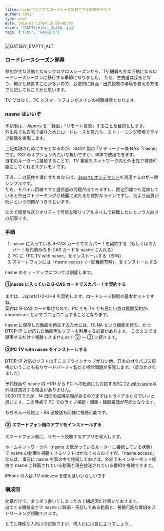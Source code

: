 ---
title: nasneでどこでもロードレース視聴できる環境を作ろう
author: admin
type: post
date: 2016-03-12T04:19:00+00:00
cover: "41kPTlyHj2L._SL250_.jpg"
tags: ["TIPS", "GADGETS"]
---

![GATSBY_EMPTY_ALT](./41kPTlyHj2L._SL250_.jpg)

### ロードレースシーズン開幕

参加が主な活動となるシクロクロスシーズンから、TV 観戦も主な活動になるロードレースシーズンに移行する季節になりました。
ただ、生放送は深夜となり、何かと見逃すことが多いので、合法的に録画・出先視聴の環境を整える方法でも記しておこうかと思います。

TV ではなく、PC とスマートフォンがメインの視聴機器となります。

### nasne はいいぞ

本記事は、Jsports を「録画」「リモート視聴」することを目的とします。  
外出先でも自宅で撮りためたロードレースを見たり、ストリーミング環境でライブ視聴を実現します。

上記実現のためにキモとなるのが、SONY 製の TV チューナー兼 NAS「nasne」です。PS3 のオプションみたいな扱いですが、単体で使用できます。  
自宅のルーターに接続することで、TV 番組をネットワーク内と外出先で視聴可能にしてくれるスグレモノです。

正直、この要件を満たすためならば、<a href="http://front.jsports-ondemand.com/" target="_blank">Jsports オンデマンド</a>を利用するのが一番シンプルです。  
ただ、モバイル回線ですと通信量の問題が出てきますし、固定回線でも混雑していると毎日ストリーミングが綺麗に流れるか微妙なラインですし、何より画質が低いという問題がつきまといます。

なので衛星放送クオリティで可能な限りリアルタイムで視聴したいという人向けの記事です。

### 手順

1. nasne に入っている B-CAS カードでスカパー！を契約する（もしくはスカパー！契約済みの B-CAS カードを nasne に入れる）
1. PC に「PC TV with nasne」をインストールする（有料）
1. スマートフォンには「nasne access（一部機能有料）」をインストールする

nasne のセットアップについては割愛します。

#### ①nasne に入っている B-CAS カードでスカパー！を契約する

まずは、Jsports1+2+3+4 を契約します、ロードレース観戦の基本セットですね。  
契約は B-CAS カード単位なので、PC でも TV でも見たい方は複数契約か、chromecast とかでゴニョゴニョすることとなります。

nasne に保存した動画を再生するためには、DLNA という機能を持ち、かつ DTCP-IP に対応した動画再生ソフトを利用する必要があります。
このままでは録画するだけで視聴できませんので ② ～ ③ に続きます。

#### ②PC TV with nasne をインストールする

DTCP-IP 対応のソフトはそこまでラインナップがない他、日本のガラパゴス規格ということも有りサードパーティ製だと相性問題が多発します。（昔泣かされました）

予約録画や nasne 内 HDD から PC への転送にも対応する<a href="http://www.sony.jp/playstation/store/products/nasne/pcnasne-dl/" target="_blank">PC TV with nasne</a>以外ほぼ選択する理由がありません。  
3000 円ですが、14 日間の試用期間があるのでまずはトライアルからでいいと思います。この時点で PC でのライブ視聴・録画・録画視聴が可能となります。

もちろん一般地上・BS 波放送も同様に視聴可能です。

#### ③ スマートフォン側のアプリをインストールする

<LinkBox url="https://play.google.com/store/apps/details?id=com.playstation.nasneaccess" />

スマートフォン側に、リモート視聴するアプリを導入します。

ホームネットワーク内（nasne の繋がっているルーターに接続している状態）で nasne の動画を視聴できるソフトはかなりあるのですが、「nasne access」ならば、事前に nasne を家の中で接続しておけば、外部でもインターネット経由で nasne に録画されている動画と現在放送されている番組を視聴できます。

iPhone の人は TV sidevew を使えばいいらしいです

<LinkBox url="https://itunes.apple.com/jp/developer/sony-corporation/id371425038?uo=4" />

### 構成図

文章だけで、ダラダラ書いてしまったので構成図だけ置いておきます。  
出てくる機器全てで nasne に録画・保存してある動画と、視聴可能な番組をストリーミング視聴できます。

とても特殊な人向けの記事ですが、何人かには役に立つでしょう…

<LinkBox isAmazonLink url="https://www.amazon.co.jp/dp/B00UBS2OIC/" />
